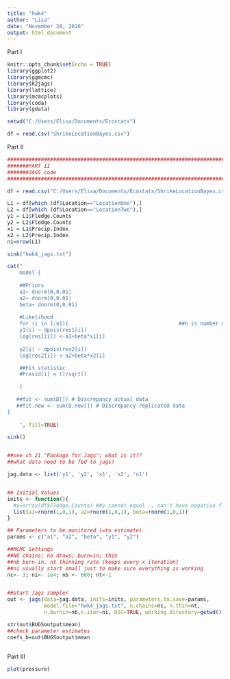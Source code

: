 ```yaml
---
title: "hwk4"
author: "Lisa"
date: "November 28, 2016"
output: html_document
---
```

Part I


```r
knitr::opts_chunk$set(echo = TRUE)
library(ggplot2)
library(ggmcmc)
library(R2jags)
library(lattice)
library(mcmcplots)
library(coda)
library(gdata)

setwd("C:/Users/Elisa/Documents/Ecostats")

df = read.csv("ShrikeLocationBayes.csv")
```

Part II

```r
#############################################################################################
#######PART II
#######JAGS code
#############################################################################################

df = read.csv("C:/Users/Elisa/Documents/Ecostats/ShrikeLocationBayes.csv")

L1 = df[which (df$Location=="LocationOne"),]
L2 = df[which (df$Location=="LocationTwo"),]
y1 = L1$Fledge.Counts
y2 = L2$Fledge.Counts
x1 = L1$Precip.Index
x2 = L2$Precip.Index
n1=nrow(L1)

sink("hwk4_jags.txt")

cat("
    model {
    
    ##Priors
    a1~ dnorm(0,0.01)
    a2~ dnorm(0,0.01)
    beta~ dnorm(0,0.01)
    
    #Likelihood
    for (i in 1:n1){                                    ##n is number of observations, defined later
    y1[i] ~ dpois(res1[i])
    log(res1[i]) <-a1+beta*x1[i]
    
    y2[i] ~ dpois(res2[i])
    log(res2[i]) <-a2+beta*x2[i]

    ##Fit statistic
    #Presid[i] = ()/sqrt()

    }
    
   ##fit <- sum(D[]) # Discrepancy actual data
   ##fit.new <- sum(D.new[]) # Discrepancy replicated data
}
  
    ", fill=TRUE)

sink()


##see ch 21 "Package for Jags"; what is it??
##what data need to be fed to jags?

jag.data <- list('y1', 'y2', 'x1', 'x2', 'n1')


## Initial Values
inits <- function(){
  #y=array(df$Fledge.Counts) ##y cannot equal -, can't have negative fledgings; but if measured directly, no estimate?
  list(a1=rnorm(1,0,1), a2=rnorm(1,0,1), beta=rnorm(1,0,1)) 
}

## Parameters to be monitored (=to estimate)
params <- c("a1", "a2", "beta", "y1", "y2")

##MCMC Settings
##NO chains; no draws; burn=in; thin
##nb burn-in, nt thinning rate (keeps every x iteration)
##ni usually start small just to make sure everything is working
nc<- 3; ni<- 1e4; nb <- 600; nt<-1


##Start Jags sampler
out <- jags(data=jag.data, inits=inits, parameters.to.save=params,
            model.file="hwk4_jags.txt", n.chains=nc, n.thin=nt,
            n.burnin=nb,n.iter=ni, DIC=TRUE, working.directory=getwd())  #add nt and nb if applicable 

str(out$BUGSoutput$mean)
##check parameter estimates
coefs_b=out$BUGSoutput$mean



```

Part III

```r
plot(pressure)
```
